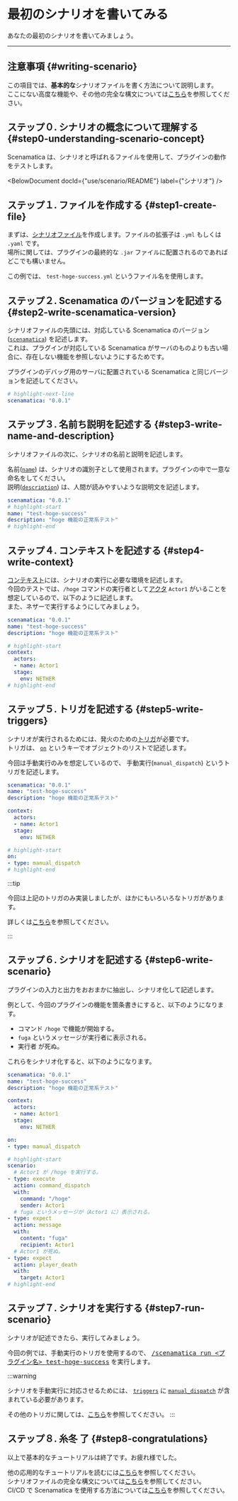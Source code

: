 
# 最初のシナリオを書いてみる

あなたの最初のシナリオを書いてみましょう。

---

## 注意事項 {#writing-scenario}

この項目では、**基本的な**シナリオファイルを書く方法について説明します。  
ここにない高度な機能や、その他の完全な構文については[こちら](/docs/use/scenario/scenario-file)を参照してください。

## ステップ０. シナリオの概念について理解する {#step0-understanding-scenario-concept}
Scenamatica は、シナリオと呼ばれるファイルを使用して、プラグインの動作をテストします。

<BelowDocument docId={"use/scenario/README"}
               label={"シナリオ"}
/>


## ステップ１. ファイルを作成する {#step1-create-file}

まずは、[シナリオファイル](/docs/use/scenario/scenario-file)を作成します。ファイルの拡張子は `.yml` もしくは `.yaml` です。  
場所に関しては、プラグインの最終的な `.jar` ファイルに配置されるのであればどこでも構いません。

この例では、 `test-hoge-success.yml` というファイル名を使用します。

## ステップ２. Scenamatica のバージョンを記述する {#step2-write-scenamatica-version}

シナリオファイルの先頭には、対応している Scenamatica のバージョン\([`scenamatica`](/docs/use/scenario/types#apex-scenamatica)) を記述します。  
これは、プラグインが対応している Scenamatica がサーバのものよりも古い場合に、存在しない機能を参照しないようにするためです。

プラグインのデバッグ用のサーバに配置されている Scenamatica と同じバージョンを記述してください。

```yml
# highlight-next-line
scenamatica: "0.0.1"
```

## ステップ３. 名前ち説明を記述する {#step3-write-name-and-description}

シナリオファイルの次に、シナリオの名前と説明を記述します。

名前\([`name`](/docs/use/scenario/types#apex-name)) は、シナリオの識別子として使用されます。プラグインの中で一意な命名をしてください。  
説明\([`description`](/docs/use/scenario/types#scenario-file-structure)) は、人間が読みやすいような説明文を記述します。

```yaml title="test-hoge-success.yml"
scenamatica: "0.0.1"
# highlight-start
name: "test-hoge-success"
description: "hoge 機能の正常系テスト"
# highlight-end
```

## ステップ４. コンテキストを記述する {#step4-write-context}

[コンテキスト](/docs/use/scenario/elements#context)には、シナリオの実行に必要な環境を記述します。  
今回のテストでは、`/hoge` コマンドの実行者として[アクタ](/docs/use/scenario/elements#actor) `Actor1` がいることを想定しているので、以下のように記述します。  
また、ネザーで実行するようにしてみましょう。

```yaml title="test-hoge-success.yml"
scenamatica: "0.0.1"
name: "test-hoge-success"
description: "hoge 機能の正常系テスト"

# highlight-start
context:
  actors:
  - name: Actor1
  stage:
    env: NETHER
# highlight-end
```

## ステップ５. トリガを記述する {#step5-write-triggers}

シナリオが実行されるためには、発火のための[トリガ](/docs/use/scenario/elements#trigger)が必要です。  
トリガは、 [`on`](/docs/use/scenario/types#apex-on) というキーでオブジェクトのリストで記述します。

今回は手動実行のみを想定しているので、 手動実行(`manual_dispatch`) というトリガを記述します。

```yaml title="test-hoge-success.yml"
scenamatica: "0.0.1"
name: "test-hoge-success"
description: "hoge 機能の正常系テスト"

context:
  actors:
  - name: Actor1
  stage:
    env: NETHER

# highlight-start
on:
- type: manual_dispatch
# highlight-end
```

:::tip

今回は上記のトリガのみ実装しましたが、ほかにもいろいろなトリガがあります。

詳しくは[こちら](/docs/use/scenario/trigger)を参照してください。

:::

## ステップ６. シナリオを記述する {#step6-write-scenario}

プラグインの入力と出力をおおまかに抽出し、シナリオ化して記述します。

例として、今回のプラグインの機能を箇条書きにすると、以下のようになります。

+ コマンド `/hoge` で機能が開始する。
+ `fuga` というメッセージが実行者に表示される。
+ 実行者 が死ぬ。

これらをシナリオ化すると、以下のようになります。

```yaml title="test-hoge-success.yml"
scenamatica: "0.0.1"
name: "test-hoge-success"
description: "hoge 機能の正常系テスト"

context:
  actors:
  - name: Actor1
  stage:
    env: NETHER

on:
- type: manual_dispatch

# highlight-start
scenario:
  # Actor1 が /hoge を実行する。
- type: execute
  action: command_dispatch
  with:
    command: "/hoge"
    sender: Actor1
  # fuga というメッセージが（Actor1 に）表示される。
- type: expect
  action: message
  with:
    content: "fuga"
    recipient: Actor1
  # Actor1 が死ぬ。
- type: expect
  action: player_death
  with:
    target: Actor1
# highlight-end
```

## ステップ７. シナリオを実行する {#step7-run-scenario}

シナリオが記述できたら、実行してみましょう。

今回の例では、手動実行のトリガを使用するので、 <kbd>[/scenamatica run \<プラグイン名> test-hoge-success](/docs/use/commands/scenario#start)</kbd> を実行します。

:::warning

シナリオを手動実行に対応させるためには、 [`triggers`](/docs/use/scenario/types#apex-triggers)
に [`manual_dispatch`](/docs/use/scenario/trigger#triggers-manual-dispatch) が含まれている必要があります。

その他のトリガに関しては、[こちら](/docs/use/scenario/trigger)を参照してください。
:::

## ステップ８. 糸冬 了 {#step8-congratulations}
  
以上で基本的なチュートリアルは終了です。お疲れ様でした。

他の応用的なチュートリアルを読むには[こちら](/docs/getting-started/tutorials)を参照してください。  
シナリオファイルの完全な構文については[こちら](/docs/use/scenario/scenario-file)を参照してください。  
CI/CD で Scenamatica を使用する方法については[こちら](/docs/use/integration/ci-cd)を参照してください。
